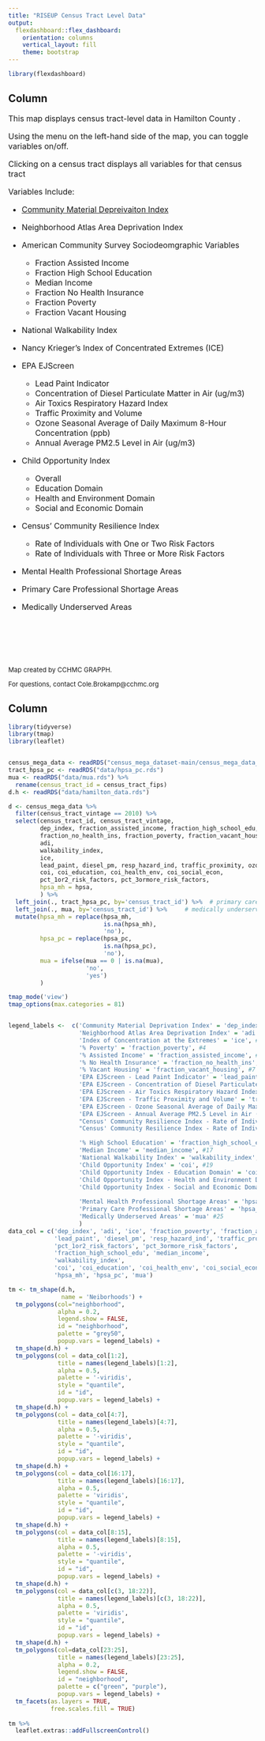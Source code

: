 ```yaml
---
title: "RISEUP Census Tract Level Data"
output: 
  flexdashboard::flex_dashboard:
    orientation: columns
    vertical_layout: fill 
    theme: bootstrap
---
```


```r
library(flexdashboard)
```

Column {data-width=250}
-----------------------------------------------------------------------

<font size="3.5">

This map displays census tract-level data in Hamilton County .

Using the menu on the left-hand side of the map, you can toggle variables on/off.

Clicking on a census tract displays all variables for that census tract

</font>

<font size="3">

Variables Include: 

  * [Community Material Depreivaiton Index](https://geomarker.io/dep_inde)

  * Neighborhood Atlas Area Deprivation Index
      
  * American Community Survey Sociodeomgraphic Variables
      + Fraction Assisted Income
      + Fraction High School Education
      + Median Income
      + Fraction No Health Insurance
      + Fraction Poverty
      + Fraction Vacant Housing
  
  * National Walkability Index
  
  * Nancy Krieger's Index of Concentrated Extremes (ICE)
  
  * EPA EJScreen
      + Lead Paint Indicator
      + Concentration of Diesel Particulate Matter in Air (ug/m3)
      + Air Toxics Respiratory Hazard Index
      + Traffic Proximity and Volume
      + Ozone Seasonal Average of Daily Maximum 8-Hour Concentration (ppb)
      + Annual Average PM2.5 Level in Air (ug/m3)
      
  * Child Opportunity Index
      + Overall
      + Education Domain
      + Health and Environment Domain
      + Social and Economic Domain
      
  * Census' Community Resilience Index
      + Rate of Individuals with One or Two Risk Factors
      + Rate of Individuals with Three or More Risk Factors
      
  * Mental Health Professional Shortage Areas
  
  * Primary Care Professional Shortage Areas
  
  * Medically Underserved Areas
  
</font>

<br>

<br>

<br>

<font size="2">

Map created by CCHMC GRAPPH.

For questions, contact Cole.Brokamp@cchmc.org

</font>

Column {data-width=750}
-----------------------------------------------------------------------

```r
library(tidyverse)
library(tmap)
library(leaflet)


census_mega_data <- readRDS("census_mega_dataset-main/census_mega_data_0.2.rds")
tract_hpsa_pc <- readRDS("data/hpsa_pc.rds")
mua <- readRDS("data/mua.rds") %>% 
  rename(census_tract_id = census_tract_fips)
d.h <- readRDS("data/hamilton_data.rds")

d <- census_mega_data %>% 
  filter(census_tract_vintage == 2010) %>% 
  select(census_tract_id, census_tract_vintage,
         dep_index, fraction_assisted_income, fraction_high_school_edu, median_income,       
         fraction_no_health_ins, fraction_poverty, fraction_vacant_housing,
         adi,
         walkability_index,
         ice,
         lead_paint, diesel_pm, resp_hazard_ind, traffic_proximity, ozone_conc, pm_conc,
         coi, coi_education, coi_health_env, coi_social_econ,
         pct_1or2_risk_factors, pct_3ormore_risk_factors,
         hpsa_mh = hpsa,
         ) %>% 
  left_join(., tract_hpsa_pc, by='census_tract_id') %>%  # primary care professional shortage areas
  left_join(., mua, by='census_tract_id') %>%     # medically underserved areas
  mutate(hpsa_mh = replace(hpsa_mh,
                           is.na(hpsa_mh),
                           'no'),
         hpsa_pc = replace(hpsa_pc,
                           is.na(hpsa_pc),
                           'no'),
         mua = ifelse(mua == 0 | is.na(mua),
                      'no',
                      'yes')
         )

```

```r

tmap_mode('view')
tmap_options(max.categories = 81)


legend_labels <-  c('Community Material Deprivation Index' = 'dep_index', #1
                    'Neighborhood Atlas Area Deprivation Index' = 'adi', #2
                    'Index of Concentration at the Extremes' = 'ice', #3
                    '% Poverty' = 'fraction_poverty', #4
                    '% Assisted Income' = 'fraction_assisted_income', #5
                    '% No Health Insurance' = 'fraction_no_health_ins', #6
                    '% Vacant Housing' = 'fraction_vacant_housing', #7
                    'EPA EJScreen - Lead Paint Indicator' = 'lead_paint', #8
                    'EPA EJScreen - Concentration of Diesel Particulate Matter in Air (ug/m3)' = 'diesel_pm', #9
                    'EPA EJScreen - Air Toxics Respiratory Hazard Index' = 'resp_hazard_ind', #10
                    'EPA EJScreen - Traffic Proximity and Volume' = 'traffic_proximity', #11
                    'EPA EJScreen - Ozone Seasonal Average of Daily Maximum 8-Hour Concentration (ppb)' = 'ozone_conc', #12
                    'EPA EJScreen - Annual Average PM2.5 Level in Air (ug/m3)' = 'pm_conc', #13
                    "Census' Community Resilience Index - Rate of Individuals with One or Two Risk Factors" = 'pct_1or2_risk_factors', #14
                    "Census' Community Resilience Index - Rate of Individuals with Three or More Risk Factors" = 'pct_3ormore_risk_factors', #15

                    '% High School Education' = 'fraction_high_school_edu', #16
                    'Median Income' = 'median_income', #17
                    'National Walkability Index' = 'walkability_index', #18
                    'Child Opportunity Index' = 'coi', #19
                    'Child Opportunity Index - Education Domain' = 'coi_education', #20
                    'Child Opportunity Index - Health and Environment Domain' = 'coi_health_env', #21
                    'Child Opportunity Index - Social and Economic Domain' = 'coi_social_econ', #22
                    
                    'Mental Health Professional Shortage Areas' = 'hpsa_mh', #23
                    'Primary Care Professional Shortage Areas' = 'hpsa_pc', #24
                    'Medically Underserved Areas' = 'mua' #25
                    )    
data_col = c('dep_index', 'adi', 'ice', 'fraction_poverty', 'fraction_assisted_income', 'fraction_no_health_ins', 'fraction_vacant_housing', 
             'lead_paint', 'diesel_pm', 'resp_hazard_ind', 'traffic_proximity', 'ozone_conc', 'pm_conc', 
             'pct_1or2_risk_factors', 'pct_3ormore_risk_factors', 
             'fraction_high_school_edu', 'median_income', 
             'walkability_index', 
             'coi', 'coi_education', 'coi_health_env', 'coi_social_econ', 
             'hpsa_mh', 'hpsa_pc', 'mua')

tm <- tm_shape(d.h, 
               name = 'Neiborhoods') +
  tm_polygons(col="neighborhood", 
              alpha = 0.2,
              legend.show = FALSE,
              id = "neighborhood",
              palette = "grey50",
              popup.vars = legend_labels) +
  tm_shape(d.h) +
  tm_polygons(col = data_col[1:2], 
              title = names(legend_labels)[1:2],
              alpha = 0.5, 
              palette = '-viridis', 
              style = "quantile", 
              id = "id",
              popup.vars = legend_labels) +
  tm_shape(d.h) +
  tm_polygons(col = data_col[4:7], 
              title = names(legend_labels)[4:7],
              alpha = 0.5, 
              palette = '-viridis', 
              style = "quantile", 
              id = "id",
              popup.vars = legend_labels) +
  tm_shape(d.h) +
  tm_polygons(col = data_col[16:17], 
              title = names(legend_labels)[16:17],
              alpha = 0.5, 
              palette = 'viridis', 
              style = "quantile", 
              id = "id",
              popup.vars = legend_labels) +
  tm_shape(d.h) +
  tm_polygons(col = data_col[8:15], 
              title = names(legend_labels)[8:15],
              alpha = 0.5, 
              palette = '-viridis', 
              style = "quantile", 
              id = "id",
              popup.vars = legend_labels) +
  tm_shape(d.h) +
  tm_polygons(col = data_col[c(3, 18:22)], 
              title = names(legend_labels)[c(3, 18:22)],
              alpha = 0.5, 
              palette = 'viridis', 
              style = "quantile", 
              id = "id",
              popup.vars = legend_labels) +
  tm_shape(d.h) +
  tm_polygons(col=data_col[23:25], 
              title = names(legend_labels)[23:25], 
              alpha = 0.2,
              legend.show = FALSE,
              id = "neighborhood",
              palette = c("green", "purple"),
              popup.vars = legend_labels) +
  tm_facets(as.layers = TRUE, 
            free.scales.fill = TRUE) 
  
tm %>% 
  leaflet.extras::addFullscreenControl()

```